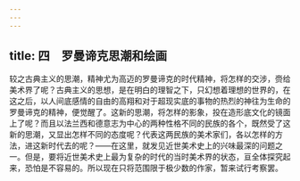 ```yaml
---
---
---
```

title: 四　罗曼谛克思潮和绘画
---



较之古典主义的思潮，精神尤为高迈的罗曼谛克的时代精神，将怎样的交涉，赍给美术界了呢？古典主义的思想，是在明白的理智之下，只幻想着理想的世界的，在这之后，以人间底感情的自由的高翔和对于超现实底的事物的热烈的神往为生命的罗曼谛克的精神，便觉醒了。这新的思潮，将怎样的影象，投在造形底文化的镜面上了呢？而且以法兰西和德意志为中心的两种性格不同的民族的各个，既然受了这新的思潮，又显出怎样不同的态度呢？代表这两民族的美术家们，各以怎样的方法，进这新时代去的呢？——在这里，就发见近世美术史上的兴味最深的问题之一。但是，要将近世美术史上最为复杂的时代的当时美术界的状态，亘全体探究起来，恐怕是不容易的。所以现在只将范围限于极少数的作家，暂来试行考察罢。